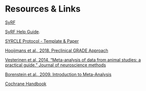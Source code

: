 
# Resources & Links

[SyRF](https://syrf.org.uk)

[SyRF Help Guide](https://assets.syrf.org.uk/guides/SyRF_User_Guide.pdf).

[SYRCLE Protocol - Template & Paper](https://onlinelibrary.wiley.com/doi/epdf/10.1002/ebm2.7)

[Hooijmans et al., 2018. Preclinical GRADE Approach](https://journals.plos.org/plosone/article?id=10.1371/journal.pone.0187271)

[Vesterinen et al, 2014. "Meta-analysis of data from animal studies: a practical guide." Journal of neuroscience methods](https://doi.org/10.1016/j.jneumeth.2013.09.010)

[Borenstein et al., 2009. Introduction to Meta-Analysis](https://doi.org/10.1002/9780470743386)

[Cochrane Handbook](https://handbook-5-1.cochrane.org/)

<br>